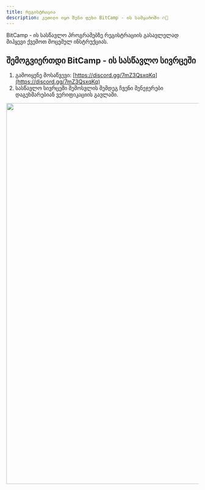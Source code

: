 ```yaml
---
title: რეგისტრაცია
description: კეთილი იყო შენი ფეხი BitCamp - ის სამყაროში 🔥💪
---
```


BitCamp - ის სასწავლო პროგრამებზე რეგისტრაციის გასავლელად მიჰყევი ქვემოთ მოცემულ ინსტრუქციას.


## შემოგვიერთდი BitCamp - ის სასწავლო სივრცეში

1. გამოიყენე მოსაწვევი: [https://discord.gg/7mZ3QsxqKq](https://discord.gg/7mZ3QsxqKq)
1. სასწავლო სივრცეში შემოსვლის შემდეგ ჩვენი მენეჯერები დაგეხმარებიან ვერიფიკაციის გავლაში.

<Image width="1000" height="1000" src="/images/discord.png" />
